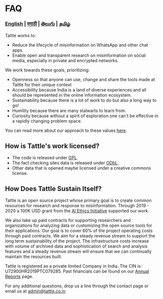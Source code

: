 # FAQ

### [English](/faq) | [मराठी](/lang/marathi/faq_marathi) | [తెలుగు](/lang/telugu/faq_telugu) | [தமிழ்](/lang/tamil/faq_tamil)

Tattle works to:

- Reduce the lifecycle of misinformation on WhatsApp and other chat apps.
- Enable open and transparent research on misinformation on social media, especially in private and encrypted networks.

We work towards these goals, prioritizing:

- Openness so that anyone can use, change and share the tools made at Tattle for their unique context
- Accessibility because India is a land of diverse experiences and all should be represented in the online information ecosystem.
- Sustainability because there is a lot of work to do but also a long way to go!
- Humility because there are many stalwarts to learn from.
- Curiosity because without a spirit of exploration one can't be effective in a rapidly changing problem space.

You can read more about our approach to these values [here](http://blog.tattle.co.in/shubhaarmbh/).

## How is Tattle's work licensed?

- The code is released under [GPL](https://www.gnu.org/licenses/gpl-3.0.en.html).
- The fact checking sites data is released under [ODbL](https://opendatacommons.org/licenses/odbl/).
- Other data that is opened maybe licensed under a creative commons license.

## How Does Tattle Sustain Itself?

Tattle is an open source project whose primary goal is to create common resources for research and response to misinformation. Through 2019 - 2020 a 100K USD grant from the [AI Ethics Initiative](https://aiethicsinitiative.org/news/2019/3/12/announcing-the-winners-of-the-ai-and-the-news-open-challenge) supported our work.

We also take up paid contracts for supporting researchers and organizations for analyzing data or customizing the open source tools for their applications. Our goal is to cover 60% of the project operating costs through paid contracts. We aim for a steady revenue stream to support the long term sustainability of the project. The infrastructure costs increase with volume of archived data and sophistication of search and analysis features and a steady revenue stream will ensure that we can continually maintain the resources built.

Tattle is registered as a private limited Company in India. The CIN is: U72900HR2019PTC079285. Past financials can be found on our [Annual Reports](https://tattle.co.in/report/) page.

For any additional questions, drop us a line through the contact page or email us at admin@tattle.co.in
